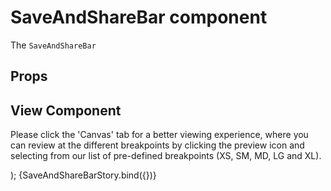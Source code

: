 

<Meta
  title="Newskit Components/SaveAndShareBar"
  component={SaveAndShareBar}
/>

# SaveAndShareBar component
The `SaveAndShareBar`

## Props
<Props of={SaveAndShareBar} />

## View Component
Please click the 'Canvas' tab for a better viewing experience, where you can review at the different breakpoints by clicking the preview icon and selecting from our list of pre-defined breakpoints (XS, SM, MD, LG and XL).

  <NewsKitProvider theme={TimesWebLightTheme}>
    <SaveAndShareBar />
  </NewsKitProvider>
); 

<Story name="SaveAndShareBar">
  {SaveAndShareBarStory.bind({})}
</Story>